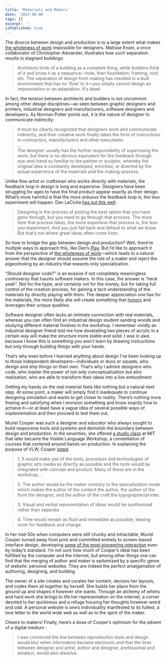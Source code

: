 ```yaml
---
title: 'Materials and Makers'
date: '2022-08-06'
tags: []
excerpt: ''
isPublished: true
---
```


The divorce between design and production is to a large extent what makes [the wholeness of work](/blog/the-wholeness-of-work) impossible for designers. Matisse Enzer, a once collaborator of Christopher Alexander, illustrates how such separation results in stagnant buildings:

> Architects think of a building as a complete thing, while builders think of it and know it as a sequence—hole, then foundation, framing, roof, etc. The separation of design from making has resulted in a built environment that has no ‘flow’ to it—you simply cannot design an improvisation or an adaptation. It's dead.

In fact, the tension between architects and builders is not uncommon among other design disciplines—as seen between graphic designers and printers, industrial designers and manufacturers, software designers and developers. As Norman Potter points out, it is the nature of designer to communicate indirectly:

> It must be clearly recognized that designers work and communicate indirectly, and their creative work finally takes the form of instructions to contractors, manufacturers and other executants.  
> ...  
> The designer usually has the further responsibility of supervising the work, but there is no obvious equivalent for the feedback through eye-and-hand so familiar to the painter or sculptor, whereby the original idea is constantly developed, enriched, or diverted by the actual experience of the materials and the making-process.

Unlike fine-artist or craftsman who works directly with materials, the feedback loop in design is long and expensive. Designers have been struggling for ages to have the final product appear exactly as their design. What’s more harmful is that the more arduous the feedback loop is, the less experiment will happen. Dan LaCivita [has put this well](https://museapp.com/podcast/60-real-materials/):

> Designing is the process of picking the best option that you have gone through, but you need to go through that process. The more time that process takes, the more expensive that process is, the less you experiment. And you just fall back and default to what we know. But that’s not where great ideas often come from.

So how to bridge the gap between design and production? Well, there’re multiple ways to approach this, like Dan’s [Play](https://www.createwithplay.com/). But I’d like to approach it from the perspective of [the wholeness of work](/blog/the-wholeness-of-work)—which leads to a natural answer that the designer should assume the role of a maker and reject the pigeonholing by an industry that rewards only specialization. 

“Should designer code?” is an evasive if not completely meaningless controversy that haunts software makers. In this case, the answer is “heck yeah”. Not for the hype, and certainly not for the money, but for taking full control of the creation process, for gaining a tacit understanding of the materials by directly playing with them. The deeper appreciation one has for the materials, the more likely she will create something that [honors](https://www.andy.works/words/honor-the-material) and leverages their unique qualities. 

Software designer often lacks an intimate connection with real materials, whereas you can often find an industrial design student sanding woods and studying different material finishes in the workshop. I remember vividly an industrial designer friend told me how dovetailing two pieces of acrylic in a certain way will make the structure more stable and solid. I was in awe, because I know this is something you won’t learn by drawing instructions but only through building things with your hands.

That’s why even before I learned anything about design I’ve been looking up to those independent developers—individuals or duos or squads, who design and ship things on their own. That’s why I admire designers who code, who master the power of not only conceptualization but also realization, who are able to transform their ideas into a live embodiment. 

Getting my hands on the real material feels like nothing but a natural next step. At some point, a maker will simply find it inadequate to continue designing simulation and wants to get closer to reality. There’s nothing more freeing and satisfying when I envision something and know exactly how to achieve it—or at least have a vague idea of several possible ways of implementation and then proceed to test them out.

Muriel Cooper was such a designer and educator who always sought to build responsive tools and systems and demolish the boundary between design and production. In the seventies, she offered [a studio class](https://messageandsmeans.tumblr.com/) at MIT that later became the Visible Language Workshop, a constellation of courses that centered around hands-on production. In explaining the purpose of VLW, Cooper [listed](https://messageandsmeans.tumblr.com/image/77911629302): 

>  1.&nbsp;It would make use of the tools, processes and technologies of graphic arts media as directly as possible and the tools would be integrated with concept and product. Many of these are in the workshop...  

> 2.&nbsp;The author would be the maker contrary to the specialization mode which makes the author of the content the author, the author of the form the designer, and the author of the craft the typographer/printer.  

> 3.&nbsp;Visual and verbal representation of ideas would be synthesized rather than separate.  

> 4.&nbsp;Time would remain as fluid and immediate as possible, leaving room for feedback and change.   

In her mid-50s when computers were still chunky and intractable, Muriel Cooper turned away from print and committed entirely to screen-based interface design, developing [some of the most pioneering interaction](https://www.youtube.com/watch?v=Qn9zCrIJzLs) even by today’s standard. I’m not sure how much of Cooper’s ideal has been fulfilled by the computer and the internet, but among other things one can find that the merging of author and maker is epitomized by a specific genre of website: personal websites. They are indeed the perfect amalgamation of authoring, designing, and building. 

The owner of a site creates and curates her content, devises her layouts, and codes them all together by herself. She builds her place from the ground up and shapes it however she wants. Through an alchemy of whims and hard work she brings to life her representation on the internet, a corner devoted to her quirkiness and a refuge housing her thoughts however weird and odd. A personal website is one’s individuality manifested to its fullest, a love letter to the world wide web as well as to the spirit of the maker. 

Cheers to makers! Finally, here’s a dose of Cooper’s optimism for the advent of a digital medium :

> I was convinced the line between reproduction tools and design would blur when information became electronic and that the lines between designer and artist, author and designer, professional and amateur, would also dissolve.
